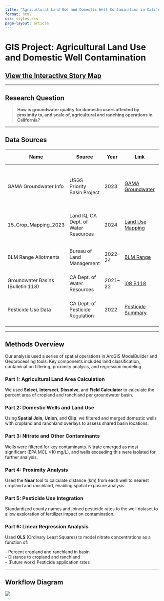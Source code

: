 ```yaml
---
title: "Agricultural Land Use and Domestic Well Contamination in California"
format: html
css: styles.css
page-layout: article
---
```


# GIS Project: Agricultural Land Use and Domestic Well Contamination

## [View the Interactive Story Map](https://storymaps.arcgis.com/stories/9514d97598c54852af85de17c13f9c84){.button target="_blank"}

------------------------------------------------------------------------

## Research Question

> **How is groundwater quality for domestic users affected by proximity to, and scale of, agricultural and ranching operations in California?**

------------------------------------------------------------------------

## Data Sources

| **Name** | **Source** | **Year** | **Link** | **Data Format** | **Attributes/Fields** | **Description** |
|-----------|-----------|-----------|-----------|-----------|-----------|-----------|
| GAMA Groundwater Info | USGS Priority Basin Project | 2023 | [GAMA Groundwater](https://gamagroundwater.waterboards.ca.gov/gama/datadownload) | Point Vector | GM_WELL_ID, GM_CHEMICAL_NAME, GM_RESULT | Measures 199 contaminants from wells representing 95% of CA groundwater. |
| 15_Crop_Mapping_2023 | Land IQ, CA Dept. of Water Resources | 2024 | [Land Use Mapping](https://www.landiq.com/) | Polygon Vector | CROP_TYPE, Shape_Area, MAIN_CROP | 446,000+ field-classified polygons by crop type. |
| BLM Range Allotments | Bureau of Land Management | 2022–24 | [BLM Range](https://gis.blm.gov) | Polygon Vector | Shape_Area | Grazing allotments defined spatially in CA. |
| Groundwater Basins (Bulletin 118) | CA Dept. of Water Resources | 2021–22 | [i08 B118](https://gis.cnra.ca.gov) | Polygon Vector | FID_Groundwater_basins, Basin_area_Km\^2 | Official basin boundaries across CA. |
| Pesticide Use Data | CA Dept. of Pesticide Regulation | 2022 | [Pesticide Summary](https://www.cdpr.ca.gov/docs/pur/purmain.htm) | Polygon Vector | POTASSIUM NITRATE, AMMONIUM NITRATE, etc. | Acres treated & application rates per chemical and county. |

------------------------------------------------------------------------

## Methods Overview

Our analysis used a series of spatial operations in ArcGIS ModelBuilder and Geoprocessing tools. Key components included land classification, contamination filtering, proximity analysis, and regression modeling.

### Part 1: Agricultural Land Area Calculation

We used **Select**, **Intersect**, **Dissolve**, and **Field Calculator** to calculate the percent area of cropland and ranchland per groundwater basin.

### Part 2: Domestic Wells and Land Use

Using **Spatial Join**, **Union**, and **Clip**, we filtered and merged domestic wells with cropland and ranchland overlays to assess shared basin locations.

### Part 3: Nitrate and Other Contaminants

Wells were filtered for key contaminants. Nitrate emerged as most significant (EPA MCL \>10 mg/L), and wells exceeding this were isolated for further analysis.

### Part 4: Proximity Analysis

Used the **Near** tool to calculate distance (km) from each well to nearest cropland and ranchland, enabling spatial exposure analysis.

### Part 5: Pesticide Use Integration

Standardized county names and joined pesticide rates to the well dataset to allow exploration of fertilizer impact on contamination.

### Part 6: Linear Regression Analysis

Used **OLS** (Ordinary Least Squares) to model nitrate concentrations as a function of:

\- Percent cropland and ranchland in basin\
- Distance to cropland and ranchland\
- (Future work) Pesticide application rates

------------------------------------------------------------------------

## Workflow Diagram

![](images/workflow.png)
